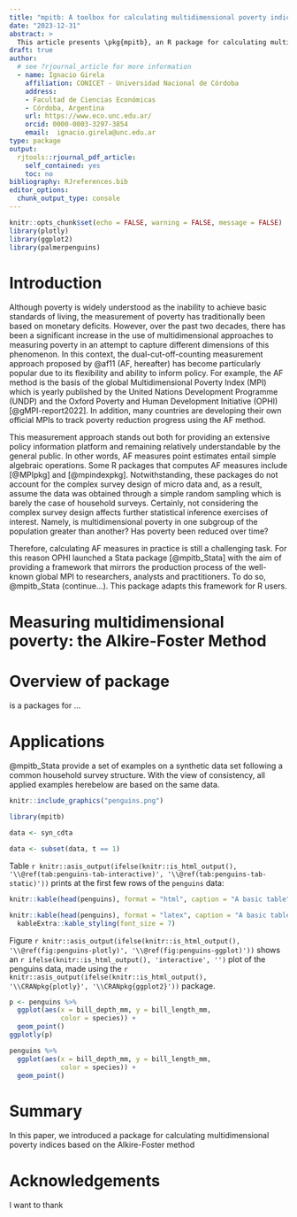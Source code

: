 ```yaml
---
title: "mpitb: A toolbox for calculating multidimensional poverty indices in R"
date: "2023-12-31"
abstract: >
  This article presents \pkg{mpitb}, an R package for calculating multidimensional poverty indices (MPIs) based on the popular Alkire-Foster measurement approach. \pkg{mpitb} package provides a tractable and extensive framework for researchers, analysts, and practitioners working on mutltidimensional poverty measurement projects in the same vein of the well-known global MPI workflow.
draft: true
author:  
  # see ?rjournal_article for more information
  - name: Ignacio Girela    
    affiliation: CONICET - Universidad Nacional de Córdoba
    address:
    - Facultad de Ciencias Económicas
    - Córdoba, Argentina
    url: https://www.eco.unc.edu.ar/
    orcid: 0000-0003-3297-3854
    email:  ignacio.girela@unc.edu.ar
type: package
output: 
  rjtools::rjournal_pdf_article:
    self_contained: yes
    toc: no
bibliography: RJreferences.bib
editor_options: 
  chunk_output_type: console
---
```


```r
knitr::opts_chunk$set(echo = FALSE, warning = FALSE, message = FALSE)
library(plotly)
library(ggplot2)
library(palmerpenguins)
```

# Introduction

Although poverty is widely understood as the inability to achieve basic standards of living, the measurement of poverty has traditionally been based on monetary deficits. However, over the past two decades, there has been a significant increase in the use of multidimensional approaches to measuring poverty in an attempt to capture different dimensions of this phenomenon. In this context, the dual-cut-off-counting measurement approach proposed by @af11 (AF, hereafter) has become particularly popular due to its flexibility and ability to inform policy. For example, the AF method is the basis of the global Multidimensional Poverty Index (MPI) which is yearly published by the United Nations Development Programme (UNDP) and the Oxford Poverty and Human Development Initiative (OPHI) [@gMPI-report2022]. In addition, many countries are developing their own official MPIs to track poverty reduction progress using the AF method. 

This measurement approach stands out both for providing an extensive policy information platform and remaining relatively understandable by the general public. In other words, AF measures point estimates entail simple algebraic operations. Some R packages that computes AF measures include \CRANpkg{MPI} [@MPIpkg] and \CRANpkg{mpindex} [@mpindexpkg]. Notwithstanding, these packages do not account for the complex survey design of micro data and, as a result, assume the data was obtained through a simple random sampling which is barely the case of household surveys. Certainly, not considering the complex survey design affects further statistical inference exercises of interest. Namely, is multidimensional poverty in one subgroup of the population greater than another? Has poverty been reduced over time?

Therefore, calculating AF measures in practice is still a challenging task. For this reason OPHI launched a Stata package [@mpitb_Stata] with the aim of providing a framework that mirrors the production process of the well-known global MPI to researchers, analysts and practitioners. To do so, @mpitb_Stata (continue...).
This package adapts this framework for R users.


<!-- Despite the increasing popularity of this approach, calculating AF measures in practice is still a challenging task due to the lack of an integrated framework on how to generate, analyse and present various poverty estimates together.  Motivated by this problem, OPHI launched a Stata package [@mpitb_Stata] with the aim of providing a framework that mirrors the production process of the well-known global MPI to researchers, analysts and practitioners. To do so, @mpitb_Stata (continue...). -->
<!-- This package adapts this framework for R users. -->

<!-- Calculating AF measures point estimates underlies simple algebraic operations. Indeed, R packages that computes AF measures include \CRANpkg{MPI} [@MPIpkg] and \CRANpkg{mpindex} [@mpindexpkg]. Notwithstanding, these packages do not account for the complex survey designs from where data are drawn. This issue affects the estimation of the standard errors and, consequently, impacts further statistical inference exercises of interest. Namely, is multidimensional poverty in one subgroup of the population greater than another? Has poverty been reduced over time? -->

# Measuring multidimensional poverty: the Alkire-Foster Method


# Overview of \pkg{mpitb} package

\pkg{mpitb} is a packages for ...

# Applications

@mpitb_Stata provide a set of examples on a synthetic data set following a common household survey structure. With the view of consistency, all applied examples herebelow are based on the same data.

```r
knitr::include_graphics("penguins.png")
```

```r
library(mpitb)

data <- syn_cdta

data <- subset(data, t == 1)
```



Table `r knitr::asis_output(ifelse(knitr::is_html_output(), '\\@ref(tab:penguins-tab-interactive)', '\\@ref(tab:penguins-tab-static)'))` prints at the first few rows of the `penguins` data:

```r
knitr::kable(head(penguins), format = "html", caption = "A basic table")
```

```r
knitr::kable(head(penguins), format = "latex", caption = "A basic table") %>% 
  kableExtra::kable_styling(font_size = 7)
```   

Figure `r knitr::asis_output(ifelse(knitr::is_html_output(), '\\@ref(fig:penguins-plotly)', '\\@ref(fig:penguins-ggplot)'))` shows an `r ifelse(knitr::is_html_output(), 'interactive', '')` plot of the penguins data, made using the `r knitr::asis_output(ifelse(knitr::is_html_output(), '\\CRANpkg{plotly}', '\\CRANpkg{ggplot2}'))` package. 

```r
p <- penguins %>% 
  ggplot(aes(x = bill_depth_mm, y = bill_length_mm, 
             color = species)) + 
  geom_point()
ggplotly(p)
```

```r
penguins %>% 
  ggplot(aes(x = bill_depth_mm, y = bill_length_mm, 
             color = species)) + 
  geom_point()
```

# Summary

In this paper, we introduced a package for calculating multidimensional poverty indices based on the Alkire-Foster method

# Acknowledgements

I want to thank 
